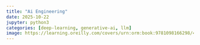 ```yaml
---
title: "Ai Engineering"
date: 2025-10-22
jupyter: python3
categories: [deep-learning, generative-ai, llm]
image: https://learning.oreilly.com/covers/urn:orm:book:9781098166298/400w/
---
```


